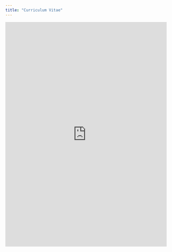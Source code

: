 ```yaml
---
title: "Curriculum Vitae"
---
```


<!--html_preserve-->
<iframe src="https://docs.google.com/gview?url=https://github.com/jackiepennings/personal_site/raw/master/Pennings_Vita_Sept2017.pdf?dl=1&embedded=true" style="width:100%; height:700px;" frameborder="0"></iframe>
<!--/html_preserve-->